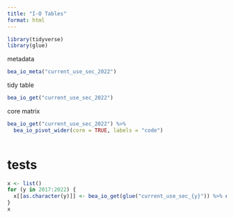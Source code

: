 ```yaml
---
title: "I-O Tables"
format: html
---
```



```r
library(tidyverse)
library(glue)
```


metadata

```r
bea_io_meta("current_use_sec_2022")
```

tidy table

```r
bea_io_get("current_use_sec_2022")
```

core matrix

```r
bea_io_get("current_use_sec_2022") %>%
  bea_io_pivot_wider(core = TRUE, labels = "code")
  
```


# tests

```r
x <- list()
for (y in 2017:2022) {
  x[[as.character(y)]] <- bea_io_get(glue("current_use_sec_{y}")) %>% dim()
}
x
```

